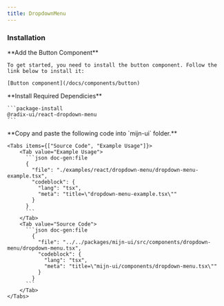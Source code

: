 ```yaml
---
title: DropdownMenu
---
```



<ComponentPreview>
  <DropdownMenuExample />
</ComponentPreview>

### Installation

<Steps>
  <Step>
     **Add the Button Component**

    To get started, you need to install the button component. Follow the link below to install it:

    [Button component](/docs/components/button)

  </Step>
  <Step>
    **Install Required Dependicies**

    ```package-install
    @radix-ui/react-dropdown-menu
    ```

  </Step>
  <Step>
    **Copy and paste the following code into  `mijn-ui` folder.**

    <Tabs items={["Source Code", "Example Usage"]}>
        <Tab value="Example Usage">
          ```json doc-gen:file
          {
            "file": "./examples/react/dropdown-menu/dropdown-menu-example.tsx",
            "codeblock": {
              "lang": "tsx",
              "meta": "title=\"dropdown-menu-example.tsx\""
            }
          }
          ```
        </Tab>
        <Tab value="Source Code">
          ```json doc-gen:file
            {
              "file": "../../packages/mijn-ui/src/components/dropdown-menu/dropdown-menu.tsx",
              "codeblock": {
                "lang": "tsx",
                "meta": "title=\"mijn-ui/components/dropdown-menu.tsx\""
              }
            }
          ```
        </Tab>
    </Tabs>

  </Step>
</Steps>
